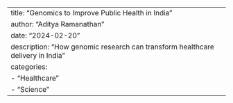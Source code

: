 ---
title: "Genomics to Improve Public Health in India"
author: "Aditya Ramanathan"
date: "2024-02-20"
description: "How genomic research can transform healthcare delivery in India"
categories: 
  - "Healthcare"
  - "Science" 
---